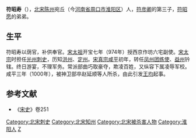 '''符昭寿'''（{{bd|10世纪||1000年|catIdx=J}}），[[北宋|北宋]][[陈州|陈州]]宛丘（今[[河南省|河南省]][[周口市|周口市]][[淮阳区|淮阳区]]）人，[[符彦卿|符彦卿]]的第三子，[[符昭愿|符昭愿]]的弟弟。

== 生平 ==

符昭寿以荫官，补供奉官。[[宋太祖|宋太祖]]开宝七年（974年）授西京作坊六宅副使。[[宋太宗|宋太宗]]时担任[[光州|光州]][[刺史|刺史]]，历知[[洪州|洪州]]、[[定州|定州]]。[[宋真宗|宋真宗]][[咸平|咸平]]初年，转任[[凤州|凤州]][[团练使|团练使]]、[[益州|益州]]钤辖。终日游宴，不理军务。常派部曲巧取豪夺，欺凌百姓，又纵容下属凌辱军校。咸平三年（1000年），被神卫部卒赵延顺等人所杀，由此引发[[王均|王均]]起事。
==参考文献==
*《[[宋史|宋史]]》卷251

{{DEFAULTSORT:F}}
[[Category:北宋刺史|Category:北宋刺史]]
[[Category:北宋知州|Category:北宋知州]]
[[Category:北宋被杀害人物|Category:北宋被杀害人物]]
[[Category:淮阳人|Category:淮阳人]]
[[Category:符姓|Z]]